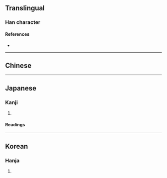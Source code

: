 {{also|攜}}
{{character info/new}}
==Translingual==

===Han character===
{{Han char|rn=64|rad=手|as=10|sn=13|four=|canj=QOGS|ids=⿰扌隽}}

====References====
* {{Han ref|kx=0448.260|dkj=12529|dj=0799.170|hdz=31932.080|uh=643A|ud=25658}}

----

==Chinese==
{{zh-see|攜|sv}}

----

==Japanese==

===Kanji===
{{ja-kanji|grade=c|rs=手10}}

# {{defn|lang=ja|sort=手10}}

====Readings====
{{ja-readings
|goon=え
|kanon=けい
|kun=たずさ-わる, たずさ-える
}}

----

==Korean==

===Hanja===
{{ko-hanja|hangeul=휴|eumhun=|rv=hyu|mr=hyu|y=hyu}}

# {{defn|lang=ko|sort=手10}}